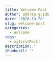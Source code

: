 ```yaml
---
title: Welcome Post
author: andrea.guido
date: '2020-10-28'
slug: welcome-post
categories:
  - Welcome
tags:
  - myfirstPost!
description: ''
thumbnail: ''
---
```

